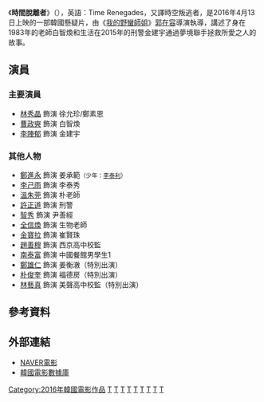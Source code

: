 {{unreferenced|time=2018-08-22T01:29:14+00:00}}
{{Infobox Film
|片名        = 時空脫離者
|電影原名    = {{lang|ko|시간이탈자}}
|圖像        = 
|圖像說明    = 
|導演        = [[郭在容|郭在容]]
|監製        = 李鎮在、崔載熙
|製片        = [[郭在容|郭在容]]、安相勛
|編劇        = 高正雲、李尚炫
|主演        = {{ubl|[[林秀晶|林秀晶]]|[[曹政奭|曹政奭]]|[[李陣郁|李陣郁]]}}
|分級        = 
|副標題      = 
|主題曲      = 
|片頭曲      = 
|片尾曲      = 
|配樂        = 金俊成
|攝影        = 李興智
|剪輯        = 申敏京
|製片商      = Sang Sang Film
|發行商      = CJ Entertainment
|上映日期    = {{flagicon|KOR}}2016年4月13日<br>{{flagicon|USA}}2016年4月15日<br>{{flagicon|ROC}}2016年9月2日
|發行日期    =
|片長        = 107分鐘
|產地        = {{KOR}}
|語言        = [[韓語|韓語]]
|官方網站    = 
|預算        = 
|票房        = 
|中國大陸片名= 
|香港片名    = 
|新馬片名    = 
|台灣片名    = 時空叛逃者
|sarft_id    = <!-- 公映許可號碼 -->
|amg_id      = <!-- AMG（All Media Guide）ID -->
|imdb_id     = <!-- IMDB（互聯網電影數據庫）ID -->
}}
《'''時間脫離者'''》（{{lang-ko|시간이탈자}}），英語：Time Renegades，又譯時空叛逃者，是2016年4月13日上映的一部韓國懸疑片，由《[[我的野蠻師姐|我的野蠻師姐]]》[[郭在容|郭在容]]導演執導，講述了身在1983年的老師白智煥和生活在2015年的刑警金建宇通過夢境聯手拯救所愛之人的故事。

== 演員 ==
=== 主要演員 ===
*[[林秀晶|林秀晶]] 飾演 徐允珍/鄭素恩
*[[曹政奭|曹政奭]] 飾演 白智煥
*[[李陣郁|李陣郁]] 飾演 金建宇

=== 其他人物 ===
*[[鄭進永|鄭進永]] 飾演 姜承範<small>（少年：[[李泰利|李泰利]]）</small>
*[[李己雨|李己雨]] 飾演 李泰秀
*[[溫朱莞|溫朱莞]] 飾演 朴老師
*[[許正道|許正道]] 飾演 刑警
*[[智秀|智秀]] 飾演 尹善經
*[[全信煥|全信煥]] 飾演 生物老師
*[[金寶拉|金寶拉]] 飾演 崔賢珠
*[[趙善穆|趙善穆]] 飾演 西京高中校監	
*[[南泰富|南泰富]] 飾演 中國餐館男學生1
*[[鄭雄仁|鄭雄仁]] 飾演 姜衡澈（特別出演）
*[[朴俊奎|朴俊奎]] 飾演 福德房（特別出演）
*[[林藝真|林藝真]] 飾演 美聲高中校監（特別出演）

== 參考資料 ==
{{reflist}}

== 外部連結 ==
*[http://movie.naver.com/movie/bi/mi/basic.nhn?code=124025 NAVER電影] {{Wayback|url=http://movie.naver.com/movie/bi/mi/basic.nhn?code=124025 |date=20200329003957 }}{{ko}}
*[http://www.kmdb.or.kr/vod/vod_basic.asp?nation=K&p_dataid=15297&keyword=%EC%8B%9C%EA%B0%84%EC%9D%B4%ED%83%88%EC%9E%90 韓國電影數據庫] {{Wayback|url=http://www.kmdb.or.kr/vod/vod_basic.asp?nation=K&p_dataid=15297&keyword=%EC%8B%9C%EA%B0%84%EC%9D%B4%ED%83%88%EC%9E%90 |date=20200329004000 }}{{ko}}

[[Category:2016年韓國電影作品|Category:2016年韓國電影作品]]
[[Category:韓語電影|T]]
[[Category:韓國科幻片|T]]
[[Category:韓國驚悚片|T]]
[[Category:夢題材電影|T]]
[[Category:時間旅行電影|T]]
[[Category:1983年背景電影|T]]
[[Category:2015年背景電影|T]]
[[Category:警察主角題材電影|T]]
[[Category:教師主角電影|T]]